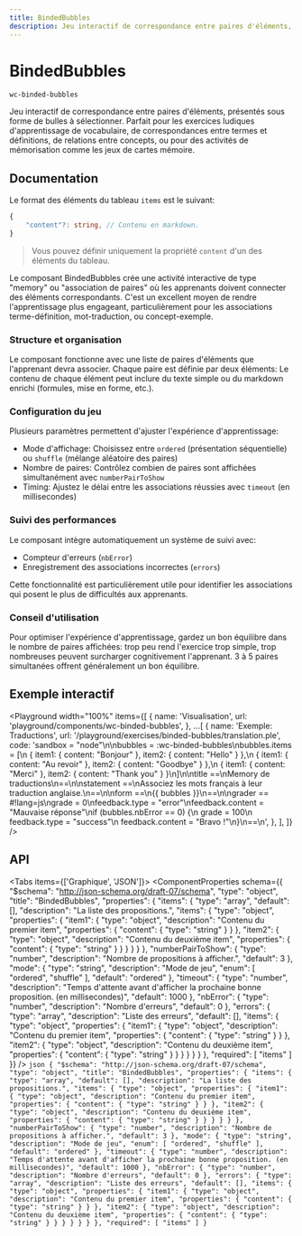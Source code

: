 ```yaml
---
title: BindedBubbles
description: Jeu interactif de correspondance entre paires d'éléments, présentés sous forme de bulles à sélectionner. Parfait pour les exercices ludiques d'apprentissage de vocabulaire, de correspondances entre termes et définitions, de relations entre concepts, ou pour des activités de mémorisation comme les jeux de cartes mémoire.
---
```



# BindedBubbles

`wc-binded-bubbles`

Jeu interactif de correspondance entre paires d'éléments, présentés sous forme de bulles à sélectionner. Parfait pour les exercices ludiques d'apprentissage de vocabulaire, de correspondances entre termes et définitions, de relations entre concepts, ou pour des activités de mémorisation comme les jeux de cartes mémoire.

## Documentation

Le format des éléments du tableau `items` est le suivant:

```typescript
{
    "content"?: string, // Contenu en markdown.
}
```

> Vous pouvez définir uniquement la propriété `content` d'un des éléments du tableau.

Le composant BindedBubbles crée une activité interactive de type "memory" ou "association de paires" où les apprenants doivent connecter des éléments correspondants. C'est un excellent moyen de rendre l'apprentissage plus engageant, particulièrement pour les associations terme-définition, mot-traduction, ou concept-exemple.

### Structure et organisation

Le composant fonctionne avec une liste de paires d'éléments que l'apprenant devra associer. Chaque paire est définie par deux éléments: Le contenu de chaque élément peut inclure du texte simple ou du markdown enrichi (formules, mise en forme, etc.).

### Configuration du jeu

Plusieurs paramètres permettent d'ajuster l'expérience d'apprentissage:

- Mode d'affichage: Choisissez entre `ordered` (présentation séquentielle) ou `shuffle` (mélange aléatoire des paires)
- Nombre de paires: Contrôlez combien de paires sont affichées simultanément avec `numberPairToShow`
- Timing: Ajustez le délai entre les associations réussies avec `timeout` (en millisecondes)

### Suivi des performances

Le composant intègre automatiquement un système de suivi avec:

- Compteur d'erreurs (`nbError`)
- Enregistrement des associations incorrectes (`errors`)

Cette fonctionnalité est particulièrement utile pour identifier les associations qui posent le plus de difficultés aux apprenants.

### Conseil d'utilisation

Pour optimiser l'expérience d'apprentissage, gardez un bon équilibre dans le nombre de paires affichées: trop peu rend l'exercice trop simple, trop nombreuses peuvent surcharger cognitivement l'apprenant. 3 à 5 paires simultanées offrent généralement un bon équilibre.

## Exemple interactif

<Playground
  width="100%"
  items={[
    {
      name: 'Visualisation',
      url: 'playground/components/wc-binded-bubbles',
    },
    ...[
      {
        name: 'Exemple: Traductions',
        url: '/playground/exercises/binded-bubbles/translation.ple',
        code: 'sandbox = "node"\n\nbubbles = :wc-binded-bubbles\nbubbles.items = [\n  { item1: { content: "Bonjour" }, item2: { content: "Hello" } },\n  { item1: { content: "Au revoir" }, item2: { content: "Goodbye" } },\n  { item1: { content: "Merci" }, item2: { content: "Thank you" } }\n]\n\ntitle ==\nMemory de traductions\n==\n\nstatement ==\nAssociez les mots français à leur traduction anglaise.\n==\n\nform ==\n{{ bubbles }}\n==\n\ngrader == #!lang=js\ngrade = 0\nfeedback.type = "error"\nfeedback.content = "Mauvaise réponse"\nif (bubbles.nbError == 0) {\n  grade = 100\n  feedback.type = "success"\n  feedback.content = "Bravo !"\n}\n==\n',
      },
    ],
  ]}
/>

## API

<Tabs items={['Graphique', 'JSON']}>
  <Tab>
    <ComponentProperties schema={{
  "$schema": "http://json-schema.org/draft-07/schema",
  "type": "object",
  "title": "BindedBubbles",
  "properties": {
    "items": {
      "type": "array",
      "default": [],
      "description": "La liste des propositions.",
      "items": {
        "type": "object",
        "properties": {
          "item1": {
            "type": "object",
            "description": "Contenu du premier item",
            "properties": {
              "content": {
                "type": "string"
              }
            }
          },
          "item2": {
            "type": "object",
            "description": "Contenu du deuxième item",
            "properties": {
              "content": {
                "type": "string"
              }
            }
          }
        }
      }
    },
    "numberPairToShow": {
      "type": "number",
      "description": "Nombre de propositions à afficher.",
      "default": 3
    },
    "mode": {
      "type": "string",
      "description": "Mode de jeu",
      "enum": [
        "ordered",
        "shuffle"
      ],
      "default": "ordered"
    },
    "timeout": {
      "type": "number",
      "description": "Temps d'attente avant d'afficher la prochaine bonne proposition. (en millisecondes)",
      "default": 1000
    },
    "nbError": {
      "type": "number",
      "description": "Nombre d'erreurs",
      "default": 0
    },
    "errors": {
      "type": "array",
      "description": "Liste des erreurs",
      "default": [],
      "items": {
        "type": "object",
        "properties": {
          "item1": {
            "type": "object",
            "description": "Contenu du premier item",
            "properties": {
              "content": {
                "type": "string"
              }
            }
          },
          "item2": {
            "type": "object",
            "description": "Contenu du deuxième item",
            "properties": {
              "content": {
                "type": "string"
              }
            }
          }
        }
      }
    }
  },
  "required": [
    "items"
  ]
}} />
  </Tab>
  <Tab>
    ```json
    {
  "$schema": "http://json-schema.org/draft-07/schema",
  "type": "object",
  "title": "BindedBubbles",
  "properties": {
    "items": {
      "type": "array",
      "default": [],
      "description": "La liste des propositions.",
      "items": {
        "type": "object",
        "properties": {
          "item1": {
            "type": "object",
            "description": "Contenu du premier item",
            "properties": {
              "content": {
                "type": "string"
              }
            }
          },
          "item2": {
            "type": "object",
            "description": "Contenu du deuxième item",
            "properties": {
              "content": {
                "type": "string"
              }
            }
          }
        }
      }
    },
    "numberPairToShow": {
      "type": "number",
      "description": "Nombre de propositions à afficher.",
      "default": 3
    },
    "mode": {
      "type": "string",
      "description": "Mode de jeu",
      "enum": [
        "ordered",
        "shuffle"
      ],
      "default": "ordered"
    },
    "timeout": {
      "type": "number",
      "description": "Temps d'attente avant d'afficher la prochaine bonne proposition. (en millisecondes)",
      "default": 1000
    },
    "nbError": {
      "type": "number",
      "description": "Nombre d'erreurs",
      "default": 0
    },
    "errors": {
      "type": "array",
      "description": "Liste des erreurs",
      "default": [],
      "items": {
        "type": "object",
        "properties": {
          "item1": {
            "type": "object",
            "description": "Contenu du premier item",
            "properties": {
              "content": {
                "type": "string"
              }
            }
          },
          "item2": {
            "type": "object",
            "description": "Contenu du deuxième item",
            "properties": {
              "content": {
                "type": "string"
              }
            }
          }
        }
      }
    }
  },
  "required": [
    "items"
  ]
}
    ```
  </Tab>
</Tabs>
